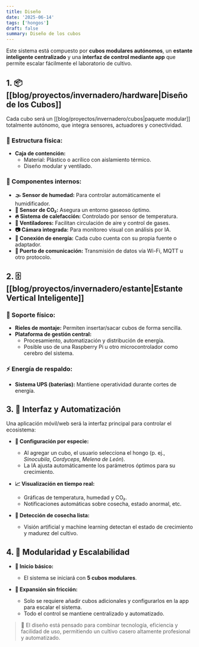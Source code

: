 ```yaml
---
title: Diseño
date: '2025-06-14'
tags: ['hongos']
draft: false
summary: Diseño de los cubos
---
```


Este sistema está compuesto por **cubos modulares autónomos**, un **estante inteligente centralizado** y una **interfaz de control mediante app** que permite escalar fácilmente el laboratorio de cultivo.


## 1. 📦 [[blog/proyectos/invernadero/hardware|Diseño de los Cubos]]

Cada cubo será un [[blog/proyectos/invernadero/cubos|paquete modular]] totalmente autónomo, que integra sensores, actuadores y conectividad.  

### 🧊 Estructura física:  
- **Caja de contención:**  
  - Material: Plástico o acrílico con aislamiento térmico.  
  - Diseño modular y ventilado.  

### 📡 Componentes internos:  
- **🌫 Sensor de humedad:** Para controlar automáticamente el humidificador.  
- **🧪 Sensor de CO₂:** Asegura un entorno gaseoso óptimo.  
- **🔥 Sistema de calefacción:** Controlado por sensor de temperatura.  
- **💨 Ventiladores:** Facilitan circulación de aire y control de gases.  
- **📷 Cámara integrada:** Para monitoreo visual con análisis por IA.  
- **🔌 Conexión de energía:** Cada cubo cuenta con su propia fuente o adaptador.  
- **📶 Puerto de comunicación:** Transmisión de datos vía Wi-Fi, MQTT u otro protocolo.


## 2. 🗄️ [[blog/proyectos/invernadero/estante|Estante Vertical Inteligente]]

### 🧩 Soporte físico:  
- **Rieles de montaje:** Permiten insertar/sacar cubos de forma sencilla.  
- **Plataforma de gestión central:**  
  - Procesamiento, automatización y distribución de energía.  
  - Posible uso de una Raspberry Pi u otro microcontrolador como cerebro del sistema.  

### ⚡ Energía de respaldo:  
- **Sistema UPS (baterías):** Mantiene operatividad durante cortes de energía.


## 3. 📱 Interfaz y Automatización  

Una aplicación móvil/web será la interfaz principal para controlar el ecosistema:

- **👤 Configuración por especie:**  
  - Al agregar un cubo, el usuario selecciona el hongo (p. ej., *Sinocubila*, *Cordyceps*, *Melena de León*).  
  - La IA ajusta automáticamente los parámetros óptimos para su crecimiento.

- **📈 Visualización en tiempo real:**  
  - Gráficas de temperatura, humedad y CO₂.  
  - Notificaciones automáticas sobre cosecha, estado anormal, etc.

- **🌱 Detección de cosecha lista:**  
  - Visión artificial y machine learning detectan el estado de crecimiento y madurez del cultivo.


## 4. 🧩 Modularidad y Escalabilidad  

- **🚀 Inicio básico:**  
  - El sistema se iniciará con **5 cubos modulares**.  

- **🔄 Expansión sin fricción:**  
  - Solo se requiere añadir cubos adicionales y configurarlos en la app para escalar el sistema.  
  - Todo el control se mantiene centralizado y automatizado.


> 🔧 El diseño está pensado para combinar tecnología, eficiencia y facilidad de uso, permitiendo un cultivo casero altamente profesional y automatizado.
